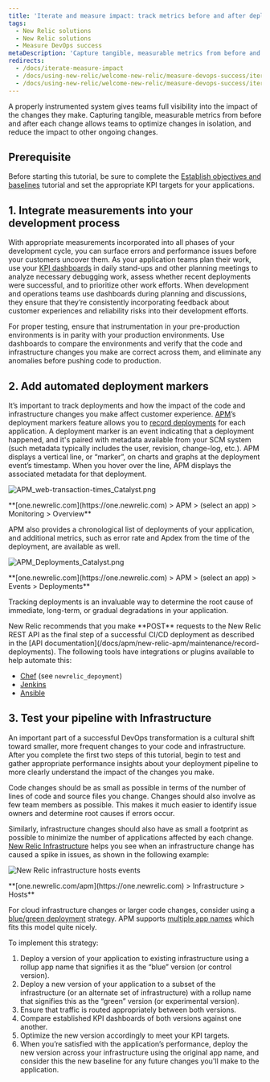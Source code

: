 ```yaml
---
title: 'Iterate and measure impact: track metrics before and after deployments'
tags:
  - New Relic solutions
  - New Relic solutions
  - Measure DevOps success
metaDescription: 'Capture tangible, measurable metrics from before and after deployments to optimize your DevOps team.'
redirects:
  - /docs/iterate-measure-impact
  - /docs/using-new-relic/welcome-new-relic/measure-devops-success/iterate-measure-impact
  - /docs/using-new-relic/welcome-new-relic/measure-devops-success/iterate-measure-impact-track-metrics-after-deployments
---
```


A properly instrumented system gives teams full visibility into the impact of the changes they make. Capturing tangible, measurable metrics from before and after each change allows teams to optimize changes in isolation, and reduce the impact to other ongoing changes.

## Prerequisite

Before starting this tutorial, be sure to complete the [Establish objectives and baselines](/docs/using-new-relic/welcome-new-relic/measure-devops-success/establish-objectives-baselines) tutorial and set the appropriate KPI targets for your applications.

## 1. Integrate measurements into your development process

With appropriate measurements incorporated into all phases of your development cycle, you can surface errors and performance issues before your customers uncover them. As your application teams plan their work, use your [KPI dashboards](/docs/using-new-relic/welcome-new-relic/measure-devops-success/establish-team-dashboards) in daily stand-ups and other planning meetings to analyze necessary debugging work, assess whether recent deployments were successful, and to prioritize other work efforts. When development and operations teams use dashboards during planning and discussions, they ensure that they’re consistently incorporating feedback about customer experiences and reliability risks into their development efforts.

For proper testing, ensure that instrumentation in your pre-production environments is in parity with your production environments. Use dashboards to compare the environments and verify that the code and infrastructure changes you make are correct across them, and eliminate any anomalies before pushing code to production.

## 2. Add automated deployment markers

It’s important to track deployments and how the impact of the code and infrastructure changes you make affect customer experience. [APM](/docs/apm/new-relic-apm/getting-started/introduction-new-relic-apm)’s deployment markers feature allows you to [record deployments](/docs/apm/new-relic-apm/maintenance/record-deployments) for each application. A deployment marker is an event indicating that a deployment happened, and it's paired with metadata available from your SCM system (such metadata typically includes the user, revision, change-log, etc.). APM displays a vertical line, or “marker”, on charts and graphs at the deployment event’s timestamp. When you hover over the line, APM displays the associated metadata for that deployment.

![APM_web-transaction-times_Catalyst.png](./images/APM_web-transaction-times_Catalyst.png "APM_web-transaction-times_Catalyst.png")

<figcaption>
  **[one.newrelic.com](https://one.newrelic.com) > APM > (select an app) > Monitoring > Overview**
</figcaption>

APM also provides a chronological list of deployments of your application, and additional metrics, such as error rate and Apdex from the time of the deployment, are available as well.

![APM_Deployments_Catalyst.png](./images/APM_Deployments_Catalyst.png "APM_Deployments_Catalyst.png")

<figcaption>
  **[one.newrelic.com](https://one.newrelic.com) > APM > (select an app) > Events > Deployments**
</figcaption>

Tracking deployments is an invaluable way to determine the root cause of immediate, long-term, or gradual degradations in your application.

<Callout variant="tip">
  New Relic recommends that you make **POST** requests to the New Relic REST API as the final step of a successful CI/CD deployment as described in the [API documentation](/docs/apm/new-relic-apm/maintenance/record-deployments). The following tools have integrations or plugins available to help automate this:

  * [Chef](https://supermarket.chef.io/cookbooks/newrelic) (see `newrelic_depoyment`)
  * [Jenkins](https://wiki.jenkins.io/display/JENKINS/New+Relic+Deployment+Notifier+Plugin)
  * [Ansible](https://docs.ansible.com/ansible/latest/modules/newrelic_deployment_module.html)
</Callout>

## 3. Test your pipeline with Infrastructure

An important part of a successful DevOps transformation is a cultural shift toward smaller, more frequent changes to your code and infrastructure. After you complete the first two steps of this tutorial, begin to test and gather appropriate performance insights about your deployment pipeline to more clearly understand the impact of the changes you make.

Code changes should be as small as possible in terms of the number of lines of code and source files you change. Changes should also involve as few team members as possible. This makes it much easier to identify issue owners and determine root causes if errors occur.

Similarly, infrastructure changes should also have as small a footprint as possible to minimize the number of applications affected by each change. [New Relic Infrastructure](/docs/infrastructure/new-relic-infrastructure/installation/install-infrastructure-linux) helps you see when an infrastructure change has caused a spike in issues, as shown in the following example:

![New Relic infrastructure hosts events](./images/Infra_hosts_events_0.png "Infra_hosts_events.png")

<figcaption>
  **[one.newrelic.com/apm](https://one.newrelic.com) > Infrastructure > Hosts**
</figcaption>

For cloud infrastructure changes or larger code changes, consider using a [blue/green deployment](https://martinfowler.com/bliki/BlueGreenDeployment.html) strategy. APM supports [multiple app names](/docs/agents/manage-apm-agents/app-naming/use-multiple-names-app) which fits this model quite nicely.

To implement this strategy:

1. Deploy a version of your application to existing infrastructure using a rollup app name that signifies it as the “blue” version (or control version).
2. Deploy a new version of your application to a subset of the infrastructure (or an alternate set of infrastructure) with a rollup name that signifies this as the “green” version (or experimental version).
3. Ensure that traffic is routed appropriately between both versions.
4. Compare established KPI dashboards of both versions against one another.
5. Optimize the new version accordingly to meet your KPI targets.
6. When you’re satisfied with the application’s performance, deploy the new version across your infrastructure using the original app name, and consider this the new baseline for any future changes you'll make to the application.
